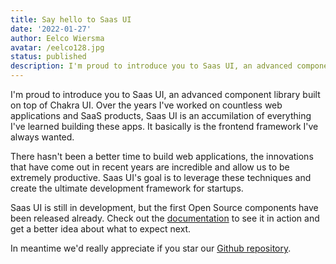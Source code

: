 ```yaml
---
title: Say hello to Saas UI
date: '2022-01-27'
author: Eelco Wiersma
avatar: /eelco128.jpg
status: published
description: I'm proud to introduce you to Saas UI, an advanced component library built on top of Chakra UI.
---
```


I'm proud to introduce you to Saas UI, an advanced component library built on top of Chakra UI.
Over the years I've worked on countless web applications and SaaS products,
Saas UI is an accumilation of everything I've learned building these apps. It basically
is the frontend framework I've always wanted.

There hasn't been a better time to build web applications, the innovations that have come out
in recent years are incredible and allow us to be extremely productive. Saas UI's goal is to
leverage these techniques and create the ultimate development framework for startups.

Saas UI is still in development, but the first Open Source components have been released already.
Check out the [documentation](/docs) to see it in action and get a better idea about
what to expect next.

In meantime we'd really appreciate if you star our [Github repository](https://github.com/reedjones/saas-ui).
